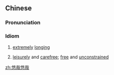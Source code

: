 ==Chinese==
{{zh-forms|type=22}}

===Pronunciation===
{{zh-pron
|m=yōuzāiyōuzāi
|cat=cy
}}

===Idiom===
{{zh-idiom}}

# {{lb|zh|literary}} [[extremely]] [[longing]]
# [[leisurely]] and [[carefree]]; [[free]] and [[unconstrained]]

[[zh:悠哉悠哉]]